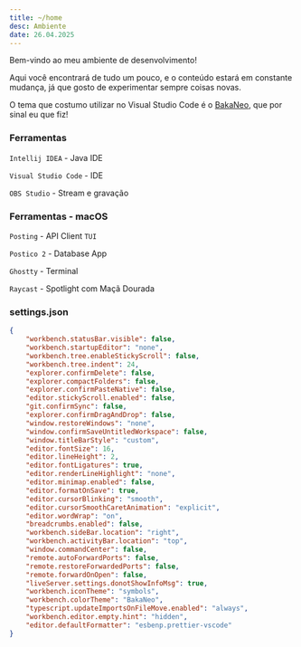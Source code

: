 ```yaml
---
title: ~/home
desc: Ambiente
date: 26.04.2025
---
```


Bem-vindo ao meu ambiente de desenvolvimento!

Aqui você encontrará de tudo um pouco, e o conteúdo estará em constante mudança, já que gosto de experimentar sempre coisas novas.

O tema que costumo utilizar no Visual Studio Code é o [BakaNeo](https://marketplace.visualstudio.com/items?itemName=coelhomarcus.bakaneo), que por sinal eu que fiz!

### Ferramentas

`Intellij IDEA` - Java IDE

`Visual Studio Code` - IDE

`OBS Studio` - Stream e gravação

### Ferramentas - macOS

`Posting` - API Client `TUI`

`Postico 2` - Database App

`Ghostty` - Terminal

`Raycast` - Spotlight com Maçã Dourada

### settings.json

```json
{
    "workbench.statusBar.visible": false,
    "workbench.startupEditor": "none",
    "workbench.tree.enableStickyScroll": false,
    "workbench.tree.indent": 24,
    "explorer.confirmDelete": false,
    "explorer.compactFolders": false,
    "explorer.confirmPasteNative": false,
    "editor.stickyScroll.enabled": false,
    "git.confirmSync": false,
    "explorer.confirmDragAndDrop": false,
    "window.restoreWindows": "none",
    "window.confirmSaveUntitledWorkspace": false,
    "window.titleBarStyle": "custom",
    "editor.fontSize": 16,
    "editor.lineHeight": 2,
    "editor.fontLigatures": true,
    "editor.renderLineHighlight": "none",
    "editor.minimap.enabled": false,
    "editor.formatOnSave": true,
    "editor.cursorBlinking": "smooth",
    "editor.cursorSmoothCaretAnimation": "explicit",
    "editor.wordWrap": "on",
    "breadcrumbs.enabled": false,
    "workbench.sideBar.location": "right",
    "workbench.activityBar.location": "top",
    "window.commandCenter": false,
    "remote.autoForwardPorts": false,
    "remote.restoreForwardedPorts": false,
    "remote.forwardOnOpen": false,
    "liveServer.settings.donotShowInfoMsg": true,
    "workbench.iconTheme": "symbols",
    "workbench.colorTheme": "BakaNeo",
    "typescript.updateImportsOnFileMove.enabled": "always",
    "workbench.editor.empty.hint": "hidden",
    "editor.defaultFormatter": "esbenp.prettier-vscode"
}
```
